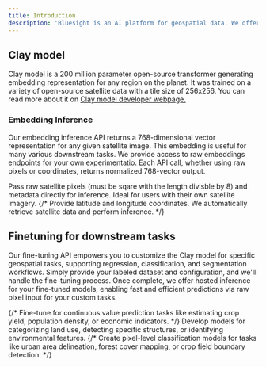 ```yaml
---
title: Introduction
description: 'Bluesight is an AI platform for geospatial data. We offer hosted inference of <a target="_blank" href="https://github.com/Clay-foundation/model">Clay foundation model</a> and a fine-tuning API for downstream tasks. All endpoints and support on the platform are free and will stay so through mid August. Please do get in touch at hello@bluesight.ai if you have questions or suggestions.'
---
```


## Clay model

Clay model is a 200 million parameter open-source transformer generating embedding representation for any region on the planet. It was trained on a variety of open-source satellite data with a tile size of 256x256. You can read more about it on
<a target="_blank" href="https://clay-foundation.github.io/model/index.html">Clay model developer webpage.</a> 

### Embedding Inference

Our embedding inference API returns a 768-dimensional vector representation for any given satellite image. This embedding is useful for many various downstream tasks. We provide access to raw embeddings endpoints for your own experimentatio. Each API call, whether using raw pixels or coordinates, returns normalized 768-vector output.

<CardGroup cols={2}>
  <Card
    title="Raw Pixel Inference"
    icon="satellite"
    href="/api-reference/embeddings/get-embeddings-with-images"
  >
    Pass raw satellite pixels (must be sqare with the length divisble by 8) and metadata directly for inference. Ideal for users with their own satellite imagery.
  </Card>
  {/* <Card
    title="Coordinate-based Inference"
    icon="map-pin"
    href="/api-reference/coordinate-inference"
  >
    Provide latitude and longitude coordinates. We automatically retrieve satellite data and perform inference.
  </Card> */}
</CardGroup>

## Finetuning for downstream tasks

Our fine-tuning API empowers you to customize the Clay model for specific geospatial tasks, supporting regression, classification, and segmentation workflows. Simply provide your labeled dataset and configuration, and we'll handle the fine-tuning process. Once complete, we offer hosted inference for your fine-tuned models, enabling fast and efficient predictions via raw pixel input for your custom tasks.

<CardGroup cols={3}>
  {/* <Card
    title="Regression"
    icon="chart-line"
    href="/api-reference/finetuning/regression"
  >
    Fine-tune for continuous value prediction tasks like estimating crop yield, population density, or economic indicators.
  </Card> */}
  <Card
    title="Classification"
    icon="tags"
    href="/api-reference/train/train-classification-model"
  >
    Develop models for categorizing land use, detecting specific structures, or identifying environmental features.
  </Card>
  {/* <Card
    title="Segmentation"
    icon="object-ungroup"
    href="/api-reference/finetuning/segmentation"
  >
    Create pixel-level classification models for tasks like urban area delineation, forest cover mapping, or crop field boundary detection.
  </Card> */}
</CardGroup>
